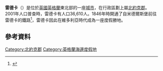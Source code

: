 {{expand|time=2015-01-17T02:53:01+00:00}}
'''雷德卡'''（{{lang-en|Redcar}}）是位於[[英國|英國]][[英格蘭|英格蘭]]東北部的一座[[城市|城市]]，在行政區劃上屬[[北約克郡|北約克郡]]。2001年人口普查時，雷德卡有人口36,610人。1846年時開通了自米德爾斯堡前往雷德卡的鐵路<ref name="WiNEE">{{Cite web |title=Railways and Waggonways in Cleveland |work=Waggonways in North East England |accessdate=21 June 2012 |url=http://sites.google.com/site/waggonways/railways-cleveland |archive-date=2012-04-27 |archive-url=https://web.archive.org/web/20120427192802/http://sites.google.com/site/waggonways/railways-cleveland |dead-url=no }}</ref>，雷德卡因此在維多利亞時代成為一座度假勝地。
==參考資料==
{{reflist}}
[[Category:北約克郡|Category:北約克郡]]
[[Category:英格蘭海邊度假地|Category:英格蘭海邊度假地]]